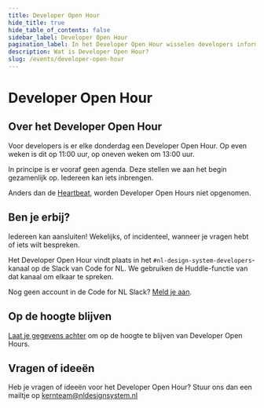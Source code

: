```yaml
---
title: Developer Open Hour
hide_title: true
hide_table_of_contents: false
sidebar_label: Developer Open Hour
pagination_label: In het Developer Open Hour wisselen developers informatie, inzichten en tips met elkaar uit.
description: Wat is Developer Open Hour?
slug: /events/developer-open-hour
---
```


# Developer Open Hour

## Over het Developer Open Hour

Voor developers is er elke donderdag een Developer Open Hour. Op even weken is dit op 11:00 uur, op oneven weken om 13:00 uur.

In principe is er vooraf geen agenda. Deze stellen we aan het begin gezamenlijk op. Iedereen kan iets inbrengen.

Anders dan de [Heartbeat](../heartbeat/heartbeat), worden Developer Open Hours niet opgenomen.

## Ben je erbij?

Iedereen kan aansluiten! Wekelijks, of incidenteel, wanneer je vragen hebt of iets wilt bespreken.

Het Developer Open Hour vindt plaats in het `#nl-design-system-developers`-kanaal op de Slack van Code for NL. We gebruiken de Huddle-functie van dat kanaal om elkaar te spreken.

Nog geen account in de Code for NL Slack? [Meld je aan](https://praatmee.codefor.nl/).

## Op de hoogte blijven

[Laat je gegevens achter](/events/developer-open-hour/aanmelden) om op de hoogte te blijven van Developer Open Hours.

## Vragen of ideeën

Heb je vragen of ideeën voor het Developer Open Hour? Stuur ons dan een mailtje op <a href="mailto:kernteam@nldesignsystem.nl">kernteam@nldesignsystem.nl</a>
